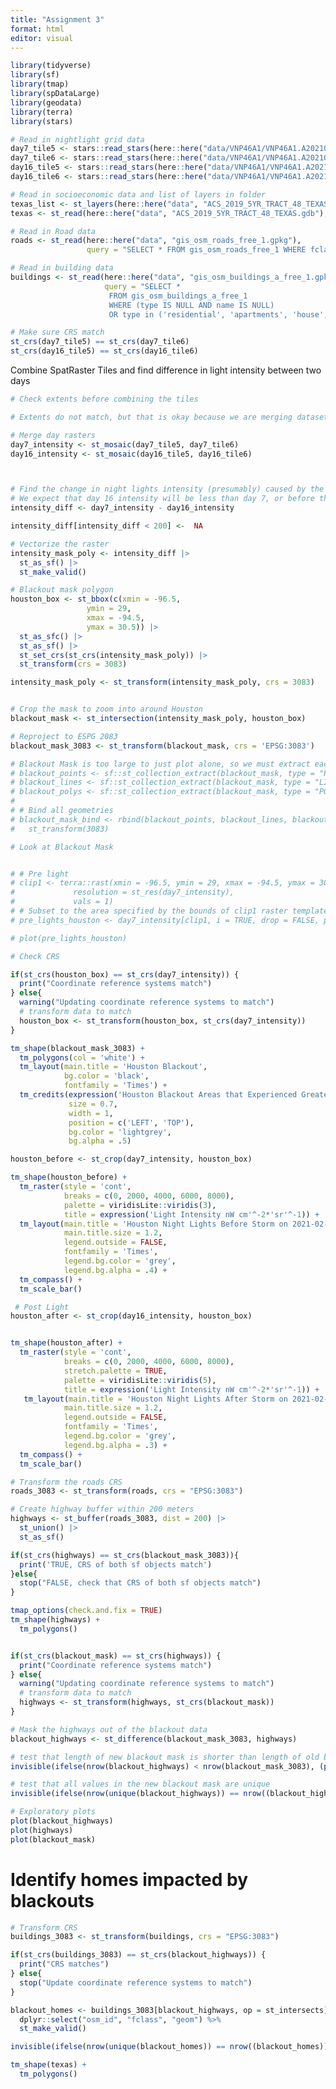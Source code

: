 ```yaml
---
title: "Assignment 3"
format: html
editor: visual
---
```


```r
library(tidyverse)
library(sf)
library(tmap)
library(spDataLarge)
library(geodata)
library(terra)
library(stars)
```

```r
# Read in nightlight grid data
day7_tile5 <- stars::read_stars(here::here("data/VNP46A1/VNP46A1.A2021038.h08v05.001.2021039064328.tif"))
day7_tile6 <- stars::read_stars(here::here("data/VNP46A1/VNP46A1.A2021038.h08v06.001.2021039064329.tif"))
day16_tile5 <- stars::read_stars(here::here("data/VNP46A1/VNP46A1.A2021047.h08v05.001.2021048091106.tif"))
day16_tile6 <- stars::read_stars(here::here("data/VNP46A1/VNP46A1.A2021047.h08v06.001.2021048091105.tif"))

# Read in socioeconomic data and list of layers in folder
texas_list <- st_layers(here::here("data", "ACS_2019_5YR_TRACT_48_TEXAS.gdb"))
texas <- st_read(here::here("data", "ACS_2019_5YR_TRACT_48_TEXAS.gdb"), layer = 'ACS_2019_5YR_TRACT_48_TEXAS')

# Read in Road data
roads <- st_read(here::here("data", "gis_osm_roads_free_1.gpkg"), 
                 query = "SELECT * FROM gis_osm_roads_free_1 WHERE fclass='motorway'")

# Read in building data
buildings <- st_read(here::here("data", "gis_osm_buildings_a_free_1.gpkg"),
                     query = "SELECT *
                      FROM gis_osm_buildings_a_free_1
                      WHERE (type IS NULL AND name IS NULL)
                      OR type in ('residential', 'apartments', 'house', 'static_caravan', 'detached')")
```

```r
# Make sure CRS match
st_crs(day7_tile5) == st_crs(day7_tile6)
st_crs(day16_tile5) == st_crs(day16_tile6)


```

Combine SpatRaster Tiles and find difference in light intensity between two days

```r
# Check extents before combining the tiles

# Extents do not match, but that is okay because we are merging datasets

# Merge day rasters 
day7_intensity <- st_mosaic(day7_tile5, day7_tile6) 
day16_intensity <- st_mosaic(day16_tile5, day16_tile6)



# Find the change in night lights intensity (presumably) caused by the storm
# We expect that day 16 intensity will be less than day 7, or before the storm
intensity_diff <- day7_intensity - day16_intensity 

intensity_diff[intensity_diff < 200] <-  NA 

# Vectorize the raster
intensity_mask_poly <- intensity_diff |> 
  st_as_sf() |> 
  st_make_valid() 
```



```r

# Blackout mask polygon
houston_box <- st_bbox(c(xmin = -96.5, 
                 ymin = 29, 
                 xmax = -94.5, 
                 ymax = 30.5)) |> 
  st_as_sfc() |> 
  st_as_sf() |> 
  st_set_crs(st_crs(intensity_mask_poly)) |> 
  st_transform(crs = 3083)

intensity_mask_poly <- st_transform(intensity_mask_poly, crs = 3083)


# Crop the mask to zoom into around Houston
blackout_mask <- st_intersection(intensity_mask_poly, houston_box) 

# Reproject to ESPG 2083
blackout_mask_3083 <- st_transform(blackout_mask, crs = 'EPSG:3083')

# Blackout Mask is too large to just plot alone, so we must extract each of the geometries we want
# blackout_points <- sf::st_collection_extract(blackout_mask, type = "POINT")
# blackout_lines <- sf::st_collection_extract(blackout_mask, type = "LINESTRING")
# blackout_polys <- sf::st_collection_extract(blackout_mask, type = "POLYGON")
# 
# # Bind all geometries
# blackout_mask_bind <- rbind(blackout_points, blackout_lines, blackout_polys) |> 
#   st_transform(3083)

# Look at Blackout Mask


# # Pre light
# clip1 <- terra::rast(xmin = -96.5, ymin = 29, xmax = -94.5, ymax = 30.5,
#             resolution = st_res(day7_intensity),
#             vals = 1) 
# # Subset to the area specified by the bounds of clip1 raster template
# pre_lights_houston <- day7_intensity[clip1, i = TRUE, drop = FALSE, proxy = FALSE]

# plot(pre_lights_houston)
```

```r
# Check CRS

if(st_crs(houston_box) == st_crs(day7_intensity)) {
  print("Coordinate reference systems match")
} else{
  warning("Updating coordinate reference systems to match")
  # transform data to match
  houston_box <- st_transform(houston_box, st_crs(day7_intensity))
}


```


```r
tm_shape(blackout_mask_3083) +
  tm_polygons(col = 'white') +
  tm_layout(main.title = 'Houston Blackout',
            bg.color = 'black',
            fontfamily = 'Times') +
  tm_credits(expression('Houston Blackout Areas that Experienced Greater than 200 nW cm'^-2*'sr'^-1*'Drop Indicated in Grey'),
             size = 0.7,
             width = 1,
             position = c('LEFT', 'TOP'),
             bg.color = 'lightgrey',
             bg.alpha = .5)

houston_before <- st_crop(day7_intensity, houston_box) 

tm_shape(houston_before) +
  tm_raster(style = 'cont',
            breaks = c(0, 2000, 4000, 6000, 8000),
            palette = viridisLite::viridis(3),
            title = expression('Light Intensity nW cm'^-2*'sr'^-1)) +
  tm_layout(main.title = 'Houston Night Lights Before Storm on 2021-02-07',
            main.title.size = 1.2,
            legend.outside = FALSE,
            fontfamily = 'Times',
            legend.bg.color = 'grey',
            legend.bg.alpha = .4) +
  tm_compass() +
  tm_scale_bar()

 # Post Light
houston_after <- st_crop(day16_intensity, houston_box)


tm_shape(houston_after) +
  tm_raster(style = 'cont',
            breaks = c(0, 2000, 4000, 6000, 8000),
            stretch.palette = TRUE,
            palette = viridisLite::viridis(5),
            title = expression('Light Intensity nW cm'^-2*'sr'^-1)) +
   tm_layout(main.title = 'Houston Night Lights After Storm on 2021-02-016',
            main.title.size = 1.2,
            legend.outside = FALSE,
            fontfamily = 'Times',
            legend.bg.color = 'grey',
            legend.bg.alpha = .3) +
  tm_compass() +
  tm_scale_bar()
```

```r
# Transform the roads CRS
roads_3083 <- st_transform(roads, crs = "EPSG:3083")

# Create highway buffer within 200 meters
highways <- st_buffer(roads_3083, dist = 200) |> 
  st_union() |> 
  st_as_sf() 

if(st_crs(highways) == st_crs(blackout_mask_3083)){
  print('TRUE, CRS of both sf objects match')
}else{
  stop("FALSE, check that CRS of both sf objects match")
}

tmap_options(check.and.fix = TRUE)
tm_shape(highways) +
  tm_polygons()


if(st_crs(blackout_mask) == st_crs(highways)) {
  print("Coordinate reference systems match")
} else{
  warning("Updating coordinate reference systems to match")
  # transform data to match
  highways <- st_transform(highways, st_crs(blackout_mask))
}

# Mask the highways out of the blackout data 
blackout_highways <- st_difference(blackout_mask_3083, highways)

# test that length of new blackout mask is shorter than length of old blackout mask
invisible(ifelse(nrow(blackout_highways) < nrow(blackout_mask_3083), (print(paste0("TRUE, new sf object is shorter than old sf object by ", (nrow(blackout_mask_3083) - nrow(blackout_highways)), " rows"))), (print("FALSE, new sf object is NOT shorter than old sf object, check crop methods")))) 

# test that all values in the new blackout mask are unique
invisible(ifelse(nrow(unique(blackout_highways)) == nrow((blackout_highways)), (print("TRUE, all values in new sf object are unique")), (print("FALSE, not all values in new sf object are unique"))))

# Exploratory plots
plot(blackout_highways)
plot(highways)
plot(blackout_mask)


```
# Identify homes impacted by blackouts
```r
# Transform CRS
buildings_3083 <- st_transform(buildings, crs = "EPSG:3083")

if(st_crs(buildings_3083) == st_crs(blackout_highways)) {
  print("CRS matches")
} else{
  stop("Update coordinate reference systems to match")
}

blackout_homes <- buildings_3083[blackout_highways, op = st_intersects] %>%
  dplyr::select("osm_id", "fclass", "geom") %>%
  st_make_valid()

invisible(ifelse(nrow(unique(blackout_homes)) == nrow((blackout_homes)), (print("TRUE, all values in new sf object are unique")), (print("FALSE, not all values in new sf object are unique"))))
```


```r
tm_shape(texas) +
  tm_polygons()
```
